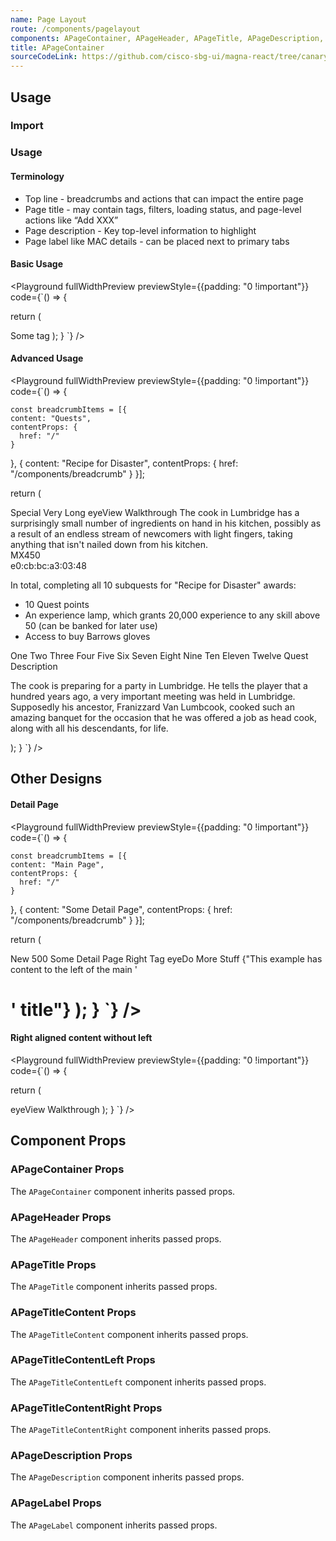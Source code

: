 ```yaml
---
name: Page Layout
route: /components/pagelayout
components: APageContainer, APageHeader, APageTitle, APageDescription, APageLabel, APageTitleContent, APageTitleContentLeft, APageTitleContentRight, APageTitleText
title: APageContainer
sourceCodeLink: https://github.com/cisco-sbg-ui/magna-react/tree/canary/framework/components/APageLayout
---
```


## Usage

### Import

<ComponentImport components="APageContainer, APageHeader, APageTitle, APageDescription, APageLabel,  APageTitleContent, APageTitleContentLeft, APageTitleContentRight, APageTitleTexttitle: AAccordion" />

### Usage

#### Terminology

- Top line - breadcrumbs and actions that can impact the entire page
- Page title - may contain tags, filters, loading status, and page-level actions like “Add XXX”
- Page description - Key top-level information to highlight
- Page label like MAC details - can be placed next to primary tabs

#### Basic Usage

<Playground
  fullWidthPreview
  previewStyle={{padding: "0 !important"}}
  code={`() => {

return (

<APageContainer>
  <APageHeader>
    <APageTitle title="Page Title" withChildrenContainer>
      <ATag>Some tag</ATag>
    </APageTitle>
  </APageHeader>
</APageContainer>
); } `} />

#### Advanced Usage

<Playground
  fullWidthPreview
  previewStyle={{padding: "0 !important"}}
  code={`() => {

    const breadcrumbItems = [{
    content: "Quests",
    contentProps: {
      href: "/"
    }

}, {
content: "Recipe for Disaster",
contentProps: {
href: "/components/breadcrumb"
}
}];

return (

<APageContainer>
  <APageHeader hasTopLine>
    <ABreadcrumb items={breadcrumbItems} />
    <APageTitle title="Recipe for Disaster">
      <APageTitleContent>
        <APageTitleContentLeft>
          <ATag>Special</ATag>
          <ATag color="accentB">Very Long</ATag>
        </APageTitleContentLeft>
        <APageTitleContentRight>
          <AButton>
            <AIcon left>eye</AIcon>View Walkthrough
          </AButton>
        </APageTitleContentRight>
      </APageTitleContent>
    </APageTitle>
    <APageDescription>
      The cook in Lumbridge has a surprisingly small number of ingredients on
      hand in his kitchen, possibly as a result of an endless stream of
      newcomers with light fingers, taking anything that isn't nailed down from
      his kitchen.
    </APageDescription>
    <APageLabel>
      <div style={{fontWeight: 600, paddingRight: "5px"}}>MX450</div>
      <ANetworkValue>e0:cb:bc:a3:03:48</ANetworkValue>
    </APageLabel>
    <APageAlert level="info" dismissable={false}>
      <p className="mt-0">
        In total, completing all 10 subquests for "Recipe for Disaster" awards:
      </p>
      <ul>
        <li>10 Quest points</li>
        <li>
          An experience lamp, which grants 20,000 experience to any skill above
          50 (can be banked for later use)
        </li>
        <li>Access to buy Barrows gloves</li>
      </ul>
    </APageAlert>
    <ATabGroup scrolling>
      <ATab>One</ATab>
      <ATab>Two</ATab>
      <ATab selected>Three</ATab>
      <ATab>Four</ATab>
      <ATab>Five</ATab>
      <ATab>Six</ATab>
      <ATab>Seven</ATab>
      <ATab>Eight</ATab>
      <ATab>Nine</ATab>
      <ATab>Ten</ATab>
      <ATab>Eleven</ATab>
      <ATab>Twelve</ATab>
    </ATabGroup>
  </APageHeader>
  <ACardContainer>
    <ACardHeader>
      <ACardTitle>Quest Description</ACardTitle>
    </ACardHeader>
    <ACardContent>
      <p>
        The cook is preparing for a party in Lumbridge. He tells the player that
        a hundred years ago, a very important meeting was held in Lumbridge.
        Supposedly his ancestor, Franizzard Van Lumbcook, cooked such an amazing
        banquet for the occasion that he was offered a job as head cook, along
        with all his descendants, for life.
      </p>
    </ACardContent>
  </ACardContainer>
</APageContainer>
); } `} />

## Other Designs

#### Detail Page

<Playground
  fullWidthPreview
  previewStyle={{padding: "0 !important"}}
  code={`() => {

    const breadcrumbItems = [{
    content: "Main Page",
    contentProps: {
      href: "/"
    }

}, {
content: "Some Detail Page",
contentProps: {
href: "/components/breadcrumb"
}
}];

return (

<APageContainer>
  <APageHeader hasTopLine>
    <ABreadcrumb items={breadcrumbItems} />
    <APageTitle>
      <APageTitleContent variant="left">
        <ATag color="accentA">New</ATag>
        <ATag color="accentF">500</ATag>
      </APageTitleContent>
      <APageTitleText>Some Detail Page</APageTitleText>
      <APageTitleContent>
        <APageTitleContentLeft>
          <ATag>Right Tag</ATag>
        </APageTitleContentLeft>
        <APageTitleContentRight>
          <AButton>
            <AIcon left>eye</AIcon>Do More Stuff
          </AButton>
        </APageTitleContentRight>
      </APageTitleContent>
    </APageTitle>
    <APageDescription>
      {"This example has content to the left of the main '<h1>' title"}
    </APageDescription>
  </APageHeader>
</APageContainer>
); } `} />

#### Right aligned content without left

<Playground
  fullWidthPreview
  previewStyle={{padding: "0 !important"}}
  code={`() => {

return (

<APageContainer>
  <APageHeader>
    <APageTitle title="Recipe for Disaster">
      <APageTitleContent>
        <APageTitleContentRight noLeftContent>
          <AButton>
            <AIcon left>eye</AIcon>View Walkthrough
          </AButton>
        </APageTitleContentRight>
      </APageTitleContent>
    </APageTitle>
  </APageHeader>
</APageContainer>
); } `} />

## Component Props

### APageContainer Props

The `APageContainer` component inherits passed props.

<Props of="APageContainer" />

### APageHeader Props

The `APageHeader` component inherits passed props.

<Props of="APageHeader" />

### APageTitle Props

The `APageTitle` component inherits passed props.

<Props of="APageTitle" />

### APageTitleContent Props

The `APageTitleContent` component inherits passed props.

<Props of="APageTitleContent" />

### APageTitleContentLeft Props

The `APageTitleContentLeft` component inherits passed props.

<Props of="APageTitleContentLeft" />

### APageTitleContentRight Props

The `APageTitleContentRight` component inherits passed props.

<Props of="APageTitleContentRight" />

### APageDescription Props

The `APageDescription` component inherits passed props.

<Props of="APageDescription" />

### APageLabel Props

The `APageLabel` component inherits passed props.

<Props of="APageLabel" />
